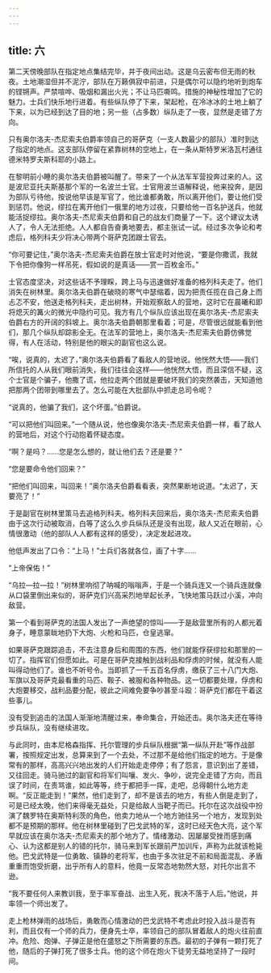 ```yaml
---
---
---
```

title: 六
---



第二天傍晚部队在指定地点集结完毕，并于夜间出动。这是乌云密布但无雨的秋夜。土地潮湿但并不泥泞，部队在万籁俱寂中前进，只是偶尔可以隐约地听到炮车的铿锵声。严禁喧哗、吸烟和漏出火光；不让马匹嘶鸣。措施的神秘性增加了它的魅力。士兵们快乐地行进着。有些纵队停了下来，架起枪，在冷冰冰的土地上躺了下来，以为已经到达了目的地；另一些（占多数）纵队走了一夜，显然是走错了方向。

只有奥尔洛夫-杰尼索夫伯爵率领自己的哥萨克（一支人数最少的部队）准时到达了指定的地点。这支部队停留在紧靠树林的空地上，在一条从斯特罗米洛瓦村通往德米特罗夫斯科耶的小路上。

在黎明前小睡的奥尔洛夫伯爵被叫醒了。带来了一个从法军军营投奔过来的人。这是波尼亚托夫斯基那个军的一名波兰士官。士官用波兰语解释说，他来投奔，是因为部队亏待他，按说他早该是军官了，他比谁都勇敢，所以离开他们，要让他们受到惩罚。他说，缪拉在离开他们一俄里的地方过夜，只要给他一百名护送兵，他就能活捉缪拉。奥尔洛夫-杰尼索夫伯爵和自己的战友们商量了一下。这个建议太诱人了，令人无法拒绝。人人都自告奋勇地要去，都主张试一试。经过多次争论和考虑后，格列科夫少将决心带两个哥萨克团跟士官去。

“你可要记住，”奥尔洛夫-杰尼索夫伯爵在放士官走时对他说，“要是你撒谎，我就下令把你像狗一样吊死，假如说的是真话——赏一百枚金币。”

士官态度坚决，对这些话不予理睬，跨上马与迅速做好准备的格列科夫走了。他们消失在树林里。奥尔洛夫伯爵在破晓的寒气中瑟缩着，因为把责任揽在自己身上而忐忑不安，他送走格列科夫，走出树林，开始观察敌人的营地，这时它在晨曦和即将熄灭的篝火的微光中隐约可见。我方有几个纵队应该出现在奥尔洛夫-杰尼索夫伯爵右方的开阔的斜坡上。奥尔洛夫伯爵朝那里看着；可是，尽管很远就能看到他们，那几个纵队却踪影全无。在法军的营地上，奥尔洛夫-杰尼索夫伯爵仿佛觉得，有人在活动，特别是他的眼尖的副官也这么说。

“唉，说真的，太迟了，”奥尔洛夫伯爵看了看敌人的营地说。他恍然大悟——我们所信托的人从我们眼前消失，我们往往会这样——他恍然大悟，而且深信不疑，这个士官是个骗子，他撒了谎，他拉走两个团就是要破坏我们的突然袭击，天知道他把那两个团带到哪里去了。怎么可能在大批部队中抓走总司令呢？

“说真的，他骗了我们，这个坏蛋。”伯爵说。

“可以把他们叫回来。”一个随从说，他也像奥尔洛夫-杰尼索夫伯爵一样，看了敌人的营地后，对这个行动抱着怀疑态度。

“啊？是吗？……您是怎么想的，就让他们去？还是要？”

“您是要命令他们回来？”

“把他们叫回来，叫回来！”奥尔洛夫伯爵看看表，突然果断地说道。“太迟了，天要亮了！”

于是副官在树林里策马去追格列科夫。格列科夫回来后，奥尔洛夫-杰尼索夫伯爵由于这次行动被取消，白等了这么久步兵纵队还是没有出现，敌人又近在眼前，心情很激动（他的部队人人都有这样的感受），决定发起进攻。

他低声发出了口令：“上马！”士兵们各就各位，画了十字……

“上帝保佑！”

“乌拉—拉—拉！”树林里响彻了呐喊的嗡嗡声，于是一个骑兵连又一个骑兵连就像从口袋里倒出来似的，哥萨克们兴高采烈地举起长矛，飞快地策马跃过小溪，冲向敌营。

第一个看到哥萨克的法国人发出了一声绝望的惊叫——于是敌营里所有的人都光着身子，睡意蒙眬地扔下大炮、火枪和马匹，仓皇逃窜。

如果哥萨克跟踪追击，不去注意身后和周围的东西，他们就能俘获缪拉和那里的一切了。指挥官们但愿如此。可是在哥萨克接触到战利品和俘虏的时候，就没有人能叫得动他们了。谁也不听号令。当即抓了一千五百名俘虏，缴获了三十八门大炮、军旗以及哥萨克最看重的马匹、鞍子、被服和各种物品。这一切都要处理，俘虏和大炮要移交，战利品要分配，彼此之间难免要争吵甚至斗殴：哥萨克们都在干着这些事儿。

没有受到追击的法国人渐渐地清醒过来，奉命集合，开始还击。奥尔洛夫还在等待步兵纵队，没有继续进攻。

与此同时，由本尼格森指挥、托尔管理的步兵纵队根据“第一纵队开赴”等作战部署，按照规定出发，总算来到了一个去处，不过那不是给他们指定的地方。于是像常有的那样，高高兴兴地出发的人们开始走走停停；有了怨言，意识到出了差错，又往回走。骑马驰过的副官和将军们叫嚷、发火、争吵，说完全走错了方向，而且误了时间，在责骂谁，如此等等，终于都把手一挥，走吧，总得朝什么地方走啊。“反正能走到！”果然，他们走到了，却不是该去的地方，有些人倒是走到了，可是已经太晚，他们来得毫无益处，只是给敌人当靶子而已。托尔在这次战役中扮演了魏罗特在奥斯特利茨的角色，他卖力地从一个地方驰往另一个地方，发现到处都不是预期的那样。他在树林里碰到了巴戈武特的军，这时已经天色大亮，这个军早就应该在奥尔洛夫-杰尼索夫的那个地方了。情绪激动、因屡屡受挫而感到痛心、认为这都是别人的错的托尔，骑马来到军长跟前严加训斥，声称为此就该枪毙他。巴戈武特是一位勇敢、镇静的老将军，也由于多次驻足不前和局面混乱、矛盾重重而饱受折磨，出乎所有人的意料，他竟一反常态地勃然大怒，对托尔出言不逊。

“我不要任何人来教训我，至于率军奋战、出生入死，我决不落于人后。”他说，并率领一个师出发了。

走上枪林弹雨的战场后，勇敢而心情激动的巴戈武特不考虑此时投入战斗是否有利，而且仅有一个师的兵力，便身先士卒，率领自己的部队冒着敌人的炮火往前直冲。危险、炮弹、子弹正是他在盛怒之下所需要的东西。最初的子弹有一颗打死了他，随后的子弹打死了很多士兵。他的这个师在炮火下徒劳无益地坚持了一段时间。